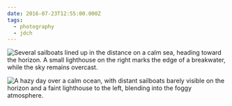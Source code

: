 ```yaml
---
date: 2016-07-23T12:55:00.000Z
tags:
  - photography
  - jdch
---
```

![Several sailboats lined up in the distance on a calm sea, heading toward the horizon. A small lighthouse on the right marks the edge of a breakwater, while the sky remains overcast.](../../assets/photos/20160723-IMG_3486.jpg)

![A hazy day over a calm ocean, with distant sailboats barely visible on the horizon and a faint lighthouse to the left, blending into the foggy atmosphere.](../../assets/photos/20160723-IMG_3572.jpg)
